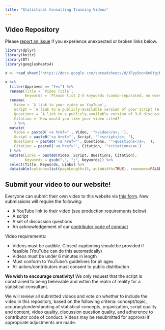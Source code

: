 ```yaml
---
title: "Statistical Consulting Training Videos"
---
```


## Video Repository

::: callout-note
Please [report an issue](https://github.com/petersonR/statCTR/issues/new) if you experience unexpected or broken links below.
:::

```r
library(dplyr)
library(knitr)
library(DT)
library(googlesheets4)

x <- read_sheet('https://docs.google.com/spreadsheets/d/1FyySnon6m8YgjM0cp9MKkf37DB04aBSAqlD-WXpD8tk')

x %>% 
  filter(Approved == "Yes") %>% 
  rename(Title = `Video Title`, 
         Keywords = `Please list 2-5 keywords (comma-separated, no words already in the title)`) %>% 
  rename(
    Video = `A link to your video on YouTube`, 
    Script = `A link to a publicly-available version of your script (e.g. a Google Document).`,
    Questions = `A link to a publicly-available version of 3-6 discussion questions.`,
    Citation = `How would you like your video cited?`
    ) %>% 
  mutate(
    Video = paste0('<a href="', Video, '">video</a>; '),
    Script = paste0('<a href="', Script, '">script</a>; '),
    Questions = paste0('<a href="', Questions, '">questions</a>; '),
    Citation = paste0('<a href="', Citation, '">citation</a>')
  ) %>% 
  mutate(Links = paste0(Video, Script, Questions, Citation), 
         Keywords = gsub(",", ";", Keywords)) %>% 
  select(Title, Keywords, Links) %>% 
  datatable(options=list(pageLength=15, autoWidth=TRUE), rownames=FALSE, escape = FALSE, filter = "top")
```

## Submit your video to our website!

Everyone can submit their own video to this website via [this form](https://forms.gle/njjVuehXaDEALg4NA). New submissions will require the following:

-   A YouTube link to their video (see production requirements below)
-   A script
-   A set of discussion questions
-   An acknowledgement of our [contributor code of conduct](codeofconduct.qmd)

Video requirements:

-   Videos must be audible. Closed-captioning should be provided if feasible (YouTube can do this automatically)
-   Videos must be under 6 minutes in length
-   Must conform to YouTube's guidelines for all ages
-   All actors/contributors must consent to public distribution

**We wish to encourage creativity!** We only request that the script is constrained to being believable and within the realm of reality for a statistical consultant.

We will review all submitted videos and vote on whether to include the video in this repository, based on the following criteria: concept/topic, accuracy/understanding of statistical concepts, organization, script quality and content, video quality,  discussion question quality, and adherence to contributor code of conduct. Videos may be resubmitted for approval if appropriate adjustments are made.  
